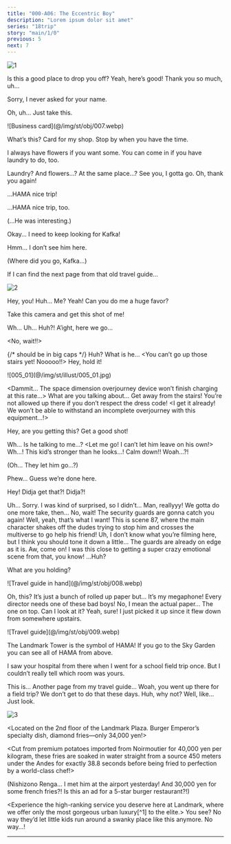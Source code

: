 ```yaml
---
title: "000-A06: The Eccentric Boy"
description: "Lorem ipsum dolor sit amet"
series: "18trip"
story: "main/1/0"
previous: 5
next: 7
---
```



<Divider loc="Landmark Plaza"/>

![1](1.jpg)

<Bubble character="Nagi" name="Florist">
Is this a good place to drop you off?
</Bubble>

<Bubble mc>
Yeah, here’s good! Thank you so much, uh…

Sorry, I never asked for your name.
</Bubble>

<Bubble character="Nagi" name="Florist">
Oh, uh… Just take this.
</Bubble>

<p class="obj">![Business card](@/img/st/obj/007.webp)</p>

<Bubble mc>
What’s this?
</Bubble>

<Bubble character="Nagi" name="Florist">
Card for my shop. Stop by when you have the time.

I always have flowers if you want some. You can come in if you have laundry to do, too.
</Bubble>

<Bubble mc>
Laundry? And flowers…? At the same place…?
</Bubble>

<Bubble character="Nagi" name="Florist">
See you, I gotta go.
</Bubble>

<Bubble mc>
Oh, thank you again!

…HAMA nice trip!
</Bubble>

<Bubble character="Nagi" name="Florist">
…HAMA nice trip, too.
</Bubble>

<Bubble mc>
<p class="t">(...He was interesting.)</p>

Okay… I need to keep looking for Kafka!
</Bubble>

<Divider loc="Landmark Plaza - First Floor"/>

<Bubble mc>
Hmm… I don’t see him here.

<p class="t">(Where did you go, Kafka…)</p>

If I can find the next page from that old travel guide…
</Bubble>

![2](2.jpg)

<Bubble character="Akuta" name="Boy with Headband">
Hey, you!
</Bubble>

<Bubble mc>
Huh… Me?
</Bubble>

<Bubble character="Akuta" name="Boy with Headband">
Yeah! Can you do me a huge favor?

Take this camera and get this shot of me!
</Bubble>

<Bubble mc>
Wh… Uh… Huh?!
</Bubble>

<Bubble character="Akuta" name="Boy with Headband">
A’ight, here we go…

<p class="big">&lt;No, wait!!&gt;</p> {/* should be in big caps */}
</Bubble>

<Bubble mc>
Huh? What is he…
</Bubble>

<Bubble character="Akuta" name="Boy with Headband">
&lt;You can’t go up those stairs yet! Nooooo!!&gt;
</Bubble>

<Bubble character="Security Guard A">
Hey, hold it!
</Bubble>

<p class="cg">![005_01](@/img/st/illust/005_01.jpg)</p>

<Bubble character="Akuta" name="Boy with Headband">
&lt;Dammit… The space dimension overjourney device won’t finish charging at this rate…&gt;
</Bubble>

<Bubble character="Security Guard B">
What are you talking about… Get away from the stairs! You’re not allowed up there if you don’t respect the dress code!
</Bubble>

<Bubble character="Akuta" name="Boy with Headband">
&lt;I get it already! We won’t be able to withstand an incomplete overjourney with this equipment…!&gt;

Hey, are you getting this? Get a good shot!
</Bubble>

<Bubble mc>
Wh… Is he talking to me…?
</Bubble>

<Bubble character="Akuta" name="Boy with Headband">
&lt;Let me go! I can’t let him leave on his own!&gt;
</Bubble>

<Bubble character="Security Guard A">
Wh…! This kid’s stronger than he looks…!
</Bubble>

<Bubble character="Security Guard B">
Calm down!!
</Bubble>

<Bubble character="Akuta" name="Boy with Headband">
Woah…?!
</Bubble>

<Bubble mc>
<p class="t">(Oh… They let him go…?)</p>
</Bubble>

<Bubble character="Akuta" name="Boy with Headband">
Phew… Guess we’re done here.

Hey! Didja get that?! Didja?!
</Bubble>

<Bubble mc>
Uh… Sorry. I was kind of surprised, so I didn’t…
</Bubble>

<Bubble character="Akuta" name="Boy with Headband">
Man, reallyyy! We gotta do one more take, then…
</Bubble>

<Bubble mc>
No, wait! The security guards are gonna catch you again!
</Bubble>

<Bubble character="Akuta" name="Boy with Headband">
Well, yeah, that’s what I want! This is scene 87, where the main character shakes off the dudes trying to stop him and crosses the multiverse to go help his friend!
</Bubble>

<Bubble mc>
Uh, I don’t know what you’re filming here, but I think you should tone it down a little… The guards are already on edge as it is.
</Bubble>

<Bubble character="Akuta" name="Boy with Headband">
Aw, come on! I was this close to getting a super crazy emotional scene from that, you know!
</Bubble>

<Bubble mc>
…Huh?

What are you holding?
</Bubble>

<p class="obj">![Travel guide in hand](@/img/st/obj/008.webp)</p>

<Bubble character="Akuta" name="Boy with Headband">
Oh, this? It’s just a bunch of rolled up paper but… It’s my megaphone! Every director needs one of these bad boys!
</Bubble>

<Bubble mc>
No, I mean the actual paper… The one on top. Can I look at it?
</Bubble>

<Bubble character="Akuta" name="Boy with Headband">
Yeah, sure! I just picked it up since it flew down from somewhere upstairs.
</Bubble>

<p class="obj">![Travel guide](@/img/st/obj/009.webp)</p>

<Box type="paper">
The Landmark Tower is the symbol of HAMA! If you go to the Sky Garden you can see all of HAMA from above.

I saw your hospital from there when I went for a school field trip once. But I couldn’t really tell which room was yours.
</Box>

<Bubble mc>
This is… Another page from my travel guide…
</Bubble>

<Bubble character="Akuta" name="Boy with Headband">
Woah, you went up there for a field trip? We don’t get to do that these days.
</Bubble>

<Bubble mc>
Huh, why not?
</Bubble>

<Bubble character="Akuta" name="Boy with Headband">
Well, like… Just look.
</Bubble>

![3](3.jpg)

<Bubble character="Renga" hologram>
&lt;Located on the 2nd floor of the Landmark Plaza. Burger Emperor’s specialty dish, diamond fries—only 34,000 yen!&gt;

&lt;Cut from premium potatoes imported from Noirmoutier for 40,000 yen per kilogram, these fries are soaked in water straight from a source 450 meters under the Andes for exactly 38.8 seconds before being fried to perfection by a world-class chef!&gt;
</Bubble>

<Bubble mc>
<p class="t">(Nishizono Renga… I met him at the airport yesterday! And 30,000 yen for some french fries?! Is this an ad for a 5-star burger restaurant?!)</p>
</Bubble>

<Bubble character="Renga" hologram>
&lt;Experience the high-ranking service you deserve here at Landmark, where we offer only the most gorgeous urban luxury[^1] to the elite.&gt;
</Bubble>

<Bubble character="Akuta" name="Boy with Headband">
You see? No way they’d let little kids run around a swanky place like this anymore.
</Bubble>

<Bubble mc>
No way…!
</Bubble>

---

[^1]: In the original, Renga throws in a lot of buzzwords such as "gorgeous," "urban," and "high-rank" without thinking about them too much, which makes the sentence sound a bit nonsensical, or as if he doesnt know what hes talking about.
